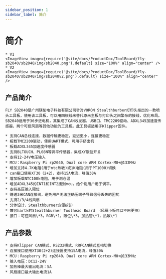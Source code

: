 ```yaml
---
sidebar_position: 1
sidebar_label: 简介
---
```



# 简介

    * V1
    <ImageView image={require('@site/docs/ProductDoc/ToolBoard/fly-sb2040/sb2040/img/sb2040.png').default} size="100%" align="center" />
    * V2
    <ImageView image={require('@site/docs/ProductDoc/ToolBoard/fly-sb2040/sb2040/img/sb2040v2.png').default} size="100%" align="center" />


## 产品简介

    FLY SB2040是广州镁伦电子科技有限公司针对VORON Stealthburber打印头推出的一款喷头工具板，使用该工具板，可以用四根线来替代原来主板与打印头之间繁杂的接线，优化布局。SB2040适用于36步进电机，其集成了CAN收发器、USB口、TMC2209驱动、ADXL345加速度传感器，两个可控风扇等其他功能的工具板。此工具板适用于Klipper固件。

    * 支持CAN总线连接，数据传输更稳定，延迟更小，连接更稳定
    * 板载TMC2209驱动，使用UART模式，可用于挤出机
    * 板载ADXL345加速度传感器
    * 支持BLTOUCH、PL08N等调平传感器，集成XY限位开关
    * 支持12-24V电压输入 
    * MCU：Raspberry Pi rp2040，Dual core ARM Cortex-M0+@133MHz
    * 增加支持4.7K电阻(用于ntc热敏)或1K电阻(用于PT1000)切换
    * can接口使用XT30（2+2），支持15A电流，峰值30A
    * 增加板载NTC100k电阻，用于测仓温
    * 增加ADXL345的INT1和INT2接到mcu，给个别用户用于调平。
    * 支持高压输入限位
    * 赠送3米CAN连接线，避免用户无法正确压端子导致信号丢失的困扰
    * 支持2/3/4线风扇
    * 分体设计，Stealthburner方便拆卸
    * 兼容hartk的Stealthburner Toolhead Board （风扇小板可以不用更换）
    * 接口：可控风扇\*3，RGB\*1，限位\*3，加热管\*1，热敏\*1

## 产品参数

    * 支持Klipper CAN模式、RS232模式、RRFCAN模式互相切换
    * 连接接口使用XT30(2+2)连接器支持15A电流，峰值30A
    * MCU：Raspberry Pi rp2040，Dual core ARM Cortex-M0+@133MHz
    * 输入电压：DC12-24V
    * 加热棒最大输出电流：5A
    * 风扇接口最大输出电流1A
